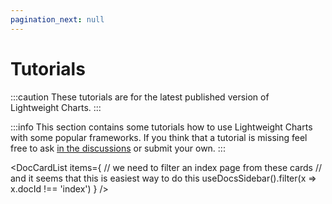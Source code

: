```yaml
---
pagination_next: null
---
```


# Tutorials

:::caution
These tutorials are for the latest published version of Lightweight&nbsp;Charts.
:::

:::info
This section contains some tutorials how to use Lightweight Charts with some popular frameworks.
If you think that a tutorial is missing feel free to ask [in the discussions](https://github.com/tradingview/lightweight-charts/discussions) or submit your own.
:::


<DocCardList items={
	// we need to filter an index page from these cards
	// and it seems that this is easiest way to do this
	useDocsSidebar().filter(x => x.docId !== 'index')
} />
